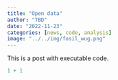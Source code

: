 ```yaml
---
title: "Open data"
author: "TBD"
date: "2022-11-23"
categories: [news, code, analysis]
image: "../../img/fosil_wug.png"
---
```


This is a post with executable code.

```r
1 + 1
```
